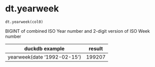 # dt.yearweek { #duckops.dt.yearweek }

`dt.yearweek(col0)`

BIGINT of combined ISO Year number and 2-digit version of ISO Week number

| duckdb example | result |
| -------------- | ------ |
| yearweek(date '1992-02-15') | 199207 |
